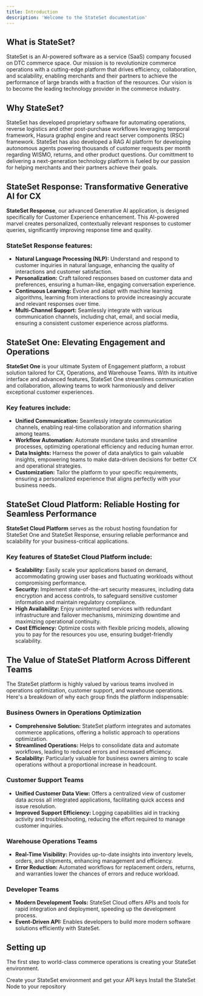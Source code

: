 ```yaml
---
title: Introduction
description: 'Welcome to the StateSet documentation'
---
```


## What is StateSet?

StateSet is an AI-powered software as a service (SaaS) company focused on DTC commerce space. Our mission is to revolutionize commerce operations with a cutting-edge platform that drives efficiency, collaboration, and scalability, enabling merchants and their partners to achieve the performance of large brands with a fraction of the resources. Our vision is to become the leading technology provider in the commerce industry. 

## Why StateSet?

StateSet has developed proprietary software for automating operations, reverse logistics and other post-purchase workflows leveraging temporal framework, Hasura graphql engine and react server components (RSC) framework. StateSet has also developed a RAG AI platform for developing autonomous agents powering thousands of customer requests per month regarding WISMO, returns, and other product questions. Our comittment to delivering a next-generation technology platform is fueled by our passion for helping merchants and their partners achieve their goals.

## StateSet Response: Transformative Generative AI for CX

**StateSet Response**, our advanced Generative AI application, is designed specifically for Customer Experience enhancement. This AI-powered marvel creates personalized, contextually relevant responses to customer queries, significantly improving response time and quality. 

### StateSet Response features:
- **Natural Language Processing (NLP):** Understand and respond to customer inquiries in natural language, enhancing the quality of interactions and customer satisfaction.
- **Personalization:** Craft tailored responses based on customer data and preferences, ensuring a human-like, engaging conversation experience.
- **Continuous Learning:** Evolve and adapt with machine learning algorithms, learning from interactions to provide increasingly accurate and relevant responses over time.
- **Multi-Channel Support:** Seamlessly integrate with various communication channels, including chat, email, and social media, ensuring a consistent customer experience across platforms.

## StateSet One: Elevating Engagement and Operations

**StateSet One** is your ultimate System of Engagement platform, a robust solution tailored for CX, Operations, and Warehouse Teams. With its intuitive interface and advanced features, StateSet One streamlines communication and collaboration, allowing teams to work harmoniously and deliver exceptional customer experiences.

### Key features include:
- **Unified Communication:** Seamlessly integrate communication channels, enabling real-time collaboration and information sharing among teams.
- **Workflow Automation:** Automate mundane tasks and streamline processes, optimizing operational efficiency and reducing human error.
- **Data Insights:** Harness the power of data analytics to gain valuable insights, empowering teams to make data-driven decisions for better CX and operational strategies.
- **Customization:** Tailor the platform to your specific requirements, ensuring a personalized experience that aligns perfectly with your business needs.

## StateSet Cloud Platform: Reliable Hosting for Seamless Performance

**StateSet Cloud Platform** serves as the robust hosting foundation for StateSet One and StateSet Response, ensuring reliable performance and scalability for your business-critical applications.

### Key features of StateSet Cloud Platform include:
- **Scalability:** Easily scale your applications based on demand, accommodating growing user bases and fluctuating workloads without compromising performance.
- **Security:** Implement state-of-the-art security measures, including data encryption and access controls, to safeguard sensitive customer information and maintain regulatory compliance.
- **High Availability:** Enjoy uninterrupted services with redundant infrastructure and failover mechanisms, minimizing downtime and maximizing operational continuity.
- **Cost Efficiency:** Optimize costs with flexible pricing models, allowing you to pay for the resources you use, ensuring budget-friendly scalability.

## The Value of StateSet Platform Across Different Teams

The StateSet platform is highly valued by various teams involved in operations optimization, customer support, and warehouse operations. Here's a breakdown of why each group finds the platform indispensable:

### Business Owners in Operations Optimization
- **Comprehensive Solution:** StateSet platform integrates and automates commerce applications, offering a holistic approach to operations optimization.
- **Streamlined Operations:** Helps to consolidate data and automate workflows, leading to reduced errors and increased efficiency.
- **Scalability:** Particularly valuable for business owners aiming to scale operations without a proportional increase in headcount.

### Customer Support Teams
- **Unified Customer Data View:** Offers a centralized view of customer data across all integrated applications, facilitating quick access and issue resolution.
- **Improved Support Efficiency:** Logging capabilities aid in tracking activity and troubleshooting, reducing the effort required to manage customer inquiries.

### Warehouse Operations Teams
- **Real-Time Visibility:** Provides up-to-date insights into inventory levels, orders, and shipments, enhancing management and efficiency.
- **Error Reduction:** Automated workflows for replacement orders, returns, and warranties lower the chances of errors and reduce workload.

### Developer Teams
- **Modern Development Tools:** StateSet Cloud offers APIs and tools for rapid integration and deployment, speeding up the development process.
- **Event-Driven API:** Enables developers to build more modern software solutions efficiently with StateSet.


## Setting up

The first step to world-class commerce operations is creating your StateSet environment.

<CardGroup cols={2}>
  <Card
    title="Create your StateSet Instance"
    icon="pen-to-square"
    href="https://stateset.io/sign-up"
  >
    Create your StateSet environment and get your API keys
  </Card>
  <Card
    title="Install the StateSet Node SDK"
    icon="code"
    href="https://github.com/stateset/stateset-node"
  >
    Install the StateSet Node to your repository
  </Card>
</CardGroup>